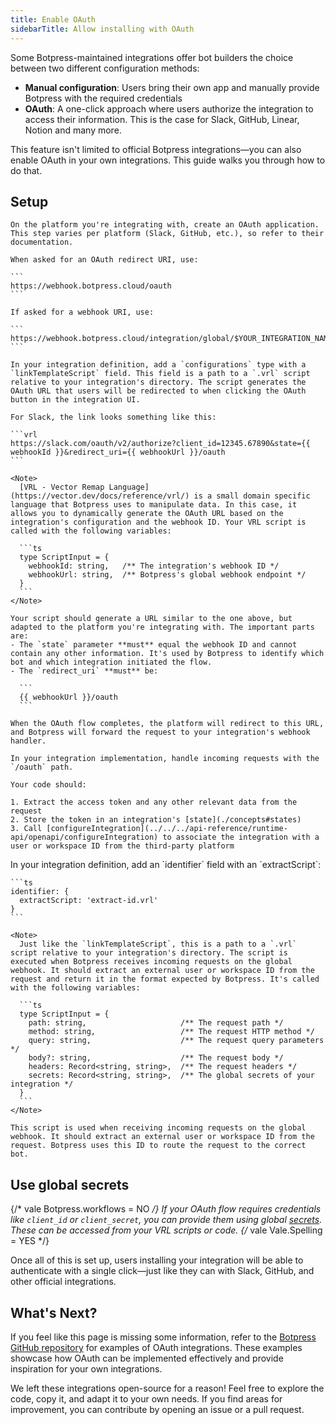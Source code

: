 ```yaml
---
title: Enable OAuth
sidebarTitle: Allow installing with OAuth
---
```


Some Botpress-maintained integrations offer bot builders the choice between two different configuration methods:

- **Manual configuration**: Users bring their own app and manually provide Botpress with the required credentials
- **OAuth**: A one-click approach where users authorize the integration to access their information. This is the case for Slack, GitHub, Linear, Notion and many more.

This feature isn't limited to official Botpress integrations—you can also enable OAuth in your own integrations. This guide walks you through how to do that.

## Setup

<Steps>
  <Step title="Create an Application in the external service">

    On the platform you're integrating with, create an OAuth application. This step varies per platform (Slack, GitHub, etc.), so refer to their documentation.

    When asked for an OAuth redirect URI, use:

    ```
    https://webhook.botpress.cloud/oauth
    ```

    If asked for a webhook URI, use:

    ```
    https://webhook.botpress.cloud/integration/global/$YOUR_INTEGRATION_NAME
    ```

  </Step>

  <Step title="Add a link template script in your integration definition">

    In your integration definition, add a `configurations` type with a `linkTemplateScript` field. This field is a path to a `.vrl` script relative to your integration's directory. The script generates the OAuth URL that users will be redirected to when clicking the OAuth button in the integration UI.

    For Slack, the link looks something like this:

    ```vrl
    https://slack.com/oauth/v2/authorize?client_id=12345.67890&state={{ webhookId }}&redirect_uri={{ webhookUrl }}/oauth
    ```

    <Note>
      [VRL - Vector Remap Language](https://vector.dev/docs/reference/vrl/) is a small domain specific language that Botpress uses to manipulate data. In this case, it allows you to dynamically generate the OAuth URL based on the integration's configuration and the webhook ID. Your VRL script is called with the following variables:

      ```ts
      type ScriptInput = {
        webhookId: string,   /** The integration's webhook ID */
        webhookUrl: string,  /** Botpress's global webhook endpoint */
      }
      ```
    </Note>

    Your script should generate a URL similar to the one above, but adapted to the platform you're integrating with. The important parts are:
    - The `state` parameter **must** equal the webhook ID and cannot contain any other information. It's used by Botpress to identify which bot and which integration initiated the flow.
    - The `redirect_uri` **must** be:

      ```
      {{ webhookUrl }}/oauth
      ```

    When the OAuth flow completes, the platform will redirect to this URL, and Botpress will forward the request to your integration's webhook handler.

  </Step>

  <Step title="Handle the `/oauth` path in your integration">

    In your integration implementation, handle incoming requests with the `/oauth` path.

    Your code should:

    1. Extract the access token and any other relevant data from the request
    2. Store the token in an integration's [state](./concepts#states)
    3. Call [configureIntegration](../../../api-reference/runtime-api/openapi/configureIntegration) to associate the integration with a user or workspace ID from the third-party platform

  </Step>

  <Step title="Add an `identifier` with an `extractScript`">
    In your integration definition, add an `identifier` field with an `extractScript`:

    ```ts
    identifier: {
      extractScript: 'extract-id.vrl'
    }
    ```

    <Note>
      Just like the `linkTemplateScript`, this is a path to a `.vrl` script relative to your integration's directory. The script is executed when Botpress receives incoming requests on the global webhook. It should extract an external user or workspace ID from the request and return it in the format expected by Botpress. It's called with the following variables:

      ```ts
      type ScriptInput = {
        path: string,                     /** The request path */
        method: string,                   /** The request HTTP method */
        query: string,                    /** The request query parameters */
        body?: string,                    /** The request body */
        headers: Record<string, string>,  /** The request headers */
        secrets: Record<string, string>,  /** The global secrets of your integration */
      }
      ```
    </Note>

    This script is used when receiving incoming requests on the global webhook. It should extract an external user or workspace ID from the request. Botpress uses this ID to route the request to the correct bot.

  </Step>
</Steps>

## Use global secrets

{/* vale Botpress.workflows = NO */}
If your OAuth flow requires credentials like `client_id` or `client_secret`, you can provide them using global [secrets](./concepts#secrets). These can be accessed from your VRL scripts or code.
{/* vale Vale.Spelling = YES */}

Once all of this is set up, users installing your integration will be able to authenticate with a single click—just like they can with Slack, GitHub, and other official integrations.

## What's Next?

If you feel like this page is missing some information, refer to the [Botpress GitHub repository](https://github.com/botpress/botpress) for examples of OAuth integrations. These examples showcase how OAuth can be implemented effectively and provide inspiration for your own integrations.

We left these integrations open-source for a reason! Feel free to explore the code, copy it, and adapt it to your own needs. If you find areas for improvement, you can contribute by opening an issue or a pull request.
